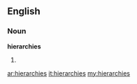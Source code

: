 ==English==

===Noun===
'''hierarchies'''

# {{plural of|[[hierarchy]]}}

[[ar:hierarchies]]
[[it:hierarchies]]
[[my:hierarchies]]